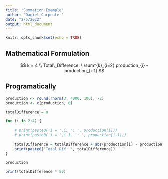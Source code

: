 ```yaml
---
title: "Summation Example"
author: "Daniel Carpenter"
date: "2/5/2022"
output: html_document
---
```


```r
knitr::opts_chunk$set(echo = TRUE)
```


## Mathematical Formulation

$$  
k = 4 \\
Total\_Difference: \ \sum^{k}_{i=2} production_{i} - production_{i-1}  
$$

## Programatically

```r

production <- round(rnorm(3, 4000, 100), -2)
production <- c(production, 0)

totalDifference = 0

for (i in 2:4) {
    
    # print(paste0('i = ',i, ': ', production[i]))
    # print(paste0('i = ',i-1, ': ', production[i-1]))
    
    totalDifference = totalDifference + abs(production[i] - production[i-1])
    print(paste0('Total Dif: ', totalDifference))
}

production

print(totalDifference * 50)

```

